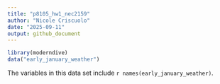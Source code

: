 ```yaml
---
title: "p8105_hw1_nec2159"
author: "Nicole Criscuolo"
date: "2025-09-11"
output: github_document
---
```


```r
library(moderndive)
data("early_january_weather")
```

The variables in this data set include `r names(early_january_weather)`.